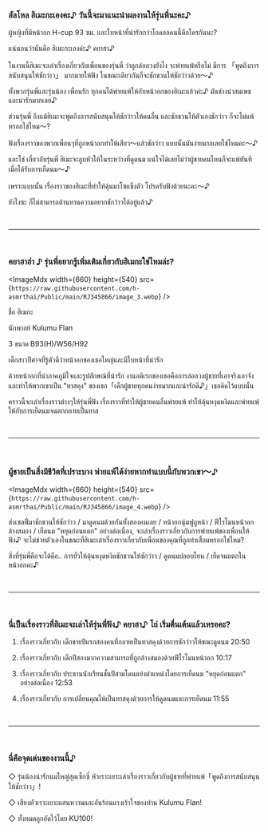 ### ฮัลโหล ฮิเมะกะเองคะ♪ วันนี้จะมาแนะนำผลงานให้รุ่นพี่นะคะ♪

ผู้หญิงที่มีหน้าอก H-cup 93 ซม. และใบหน้าที่น่ารักกว่าไอดอลคนนี้คือใครกันนะ?

แน่นอนว่านั่นคือ ฮิเมะกะเองค่ะ♪ คยาฮา♪

ในงานนี้ฮิเมะจะเล่าเรื่องเกี่ยวกับเพื่อนของรุ่นพี่ ว่าถูกล่อลวงยังไง จะพ่ายแพ้หรือไม่ มีการ 「พูดถึงการสนับสนุนให้ชักว่าว」 มากมายให้ฟัง ในขณะเดียวกันก็จะชักชวนให้ชักว่าวด้วย〜♪

ทั้งพวกรุ่นพี่และรุ่นน้อง เพื่อนรัก ทุกคนได้พ่ายแพ้ให้กับหน้าอกของฮิเมะแล้วค่ะ♪ มันช่างน่าสมเพชและน่ารักมากเลย♪

ส่วนรุ่นพี่ ถึงแม้ฮิเมะจะพูดถึงการสนับสนุนให้ชักว่าวให้คนอื่น และชักชวนให้ตัวเองชักว่าว ก็จะไม่แพ้หรอกใช่ไหม〜?

ฟังเรื่องราวของพวกเพื่อนๆที่ถูกหน้าอกทำให้เสียว〜แล้วชักว่าว แบบนั้นมันง่ายมากเลยใช่ไหมคะ〜♪

และใช่ เกี่ยวกับรุ่นพี่ ฮิเมะจะลูบหัวให้ในระหว่างที่ดูดนม แน่ใจได้เลยไม่ว่าผู้ชายคนไหนก็จะแพ้ทันที เมื่อได้รับการเย็ดนม〜♪

เพราะแบบนั้น เรื่องราวของฮิเมะที่ทำให้ดุ้นมาโซแข็งตัว โปรดรับฟังด้วยนะคะ〜♪

ยังไงซะ ก็ไม่สามารถต้านทานความอยากชักว่าวได้อยู่แล้ว♪

<br />

---

<br />

### คยาฮาฮ่า ♪ รุ่นพี่อยากรู้เพิ่มเติมเกี่ยวกับฮิเมกะใช่ไหมล่ะ?

<ImageMdx width={660} height={540} src={`https://raw.githubusercontent.com/h-asmrthai/Public/main/RJ345866/image_3.webp`} />

ชื่อ ฮิเมกะ

นักพากย์ Kulumu Flan

3 ขนาด B93(H)/W56/H92

เด็กสาวปีศาจที่รู้ตัวดีว่าหน้าอกของเธอใหญ่และมีใบหน้าที่น่ารัก

ด้วยหน้าอกที่น่าภาคภูมิใจและรูปลักษณ์ที่น่ารัก งานอดิเรกของเธอคือการล่อลวงผู้ชายที่เอาจริงเอาจังและทำให้พวกเขาเป็น "ทาสคุง" ของเธอ「เด็กผู้ชายทุกคนง่ายมากและน่ารักดี♪」เธอคิดไว้แบบนั้น

คราวนี้จะเล่าเรื่องราวต่างๆให้รุ่นพี่ฟัง เรื่องราวที่ทำให้ผู้ชายคนอื่นพ่ายแพ้ ทำให้ดุ้นหงุดหงิดและพ่ายแพ้ให้กับการเย็ดนมจนตกกลายเป็นทาส

<br />

---

<br />

### ผู้ชายเป็นสิ่งมีชีวิตที่เปราะบาง พ่ายแพ้ได้ง่ายหากทำแบบนี้กับพวกเขา〜♪

<ImageMdx width={660} height={540} src={`https://raw.githubusercontent.com/h-asmrthai/Public/main/RJ345866/image_4.webp`} />

ส่งเซลฟี่มาชักชวนให้ชักว่าว / มาดูดนมด้วยกันทั้งสองคนเลย / หน้าอกนุ่มฟูถูหน้า / ฟีโรโมนหน้าอกล้างสมอง / เย็ดนม "หยุดก่อนแตก" อย่างต่อเนื่อง, จะเล่าเรื่องราวเกี่ยวกับการพ่ายแพ้ของเพื่อนให้ฟัง♪ จะไม่ช่วยตัวเองในขณะที่ฮิเมะเล่าเรื่องราวเกี่ยวกับเพื่อนของคุณที่ถูกทำเสื่อมหรอกใช่ไหม?

สิ่งที่รุ่นพี่คือจะได้คือ.. การยั่วให้ดุ้นหงุดหงิดชักชวนให้ชักว่าว / ดูดนมปลอบโยน / เย็ดจนแตกในหน้าอกคะ♪

<br />

---

<br />

### นี่เป็นเรื่องราวที่ฮิเมะจะเล่าให้รุ่นพี่ฟัง♪ คยาฮา♪ โถ่ เริ่มตื่นเต้นแล้วเหรอคะ?

1.  เรื่องราวเกี่ยวกับ เด็กชายปีแรกสองคนที่กลายเป็นทาสคุงด้วยการชักว่าวให้ขณะดูดนม 20:50

2.  เรื่องราวเกี่ยวกับ เด็กปีสองมากความสามารถที่ถูกล้างสมองด้วยฟีโรโมนหน้าอก 10:17

3.  เรื่องราวเกี่ยวกับ ประธานนักเรียนชั้นปีสามโดนแย่งตำแหน่งโดยการเย็ดนม "หยุดก่อนแตก" อย่างต่อเนื่อง 12:53

4.  เรื่องราวเกี่ยวกับ การเปลี่ยนคุณให้เป็นทาสคุงด้วยการให้ดูดนมและการเย็ดนม 11:55

<br />

---

<br />

### นี่คือจุดเด่นของงานนี้♪

◇ รุ่นน้องน่ารักนมใหญ่สุดเซ็กซี่ หัวเราะเยาะเล่าเรื่องราวเกี่ยวกับผู้ชายที่พ่ายแพ้「พูดถึงการสนับสนุนให้ชักว่าว」!

◇ เสียงหัวเราะเยาะแสนหวานและอันร้อนแรงเร้าใจของท่าน Kulumu Flan!

◇ ทั้งหมดถูกอัดไว้โดย KU100!
